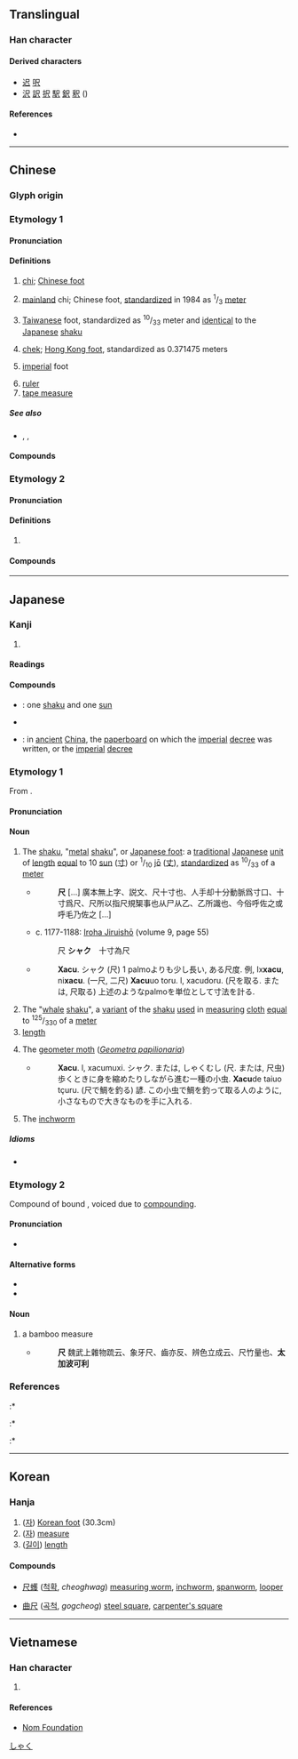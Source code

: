 {{character info/new}}
{{also|呎|R}}
==Translingual==

===Han character===
{{Han char|rn=44|rad=尸|as=01|sn=4|four=77807|canj=SO}}

====Derived characters====
* [[迟]] [[呎]]
* [[沢]] [[訳]] [[択]] [[駅]] [[鈬]] [[釈]] ({{Han simp|睪}})

====References====
* {{Han ref|kx=0299.320|dkj=07632|dj=0595.100|hdz=20964.020|uh=5C3A|ud=23610|bh=A4D8|bd=42200}}

----

==Chinese==
{{wikipedia|chi (unit)}}

===Glyph origin===
{{Han etym}}

===Etymology 1===
{{zh-forms}}

====Pronunciation====
{{zh-pron
|m=chǐ
|c=cek3
|h=pfs=chhak
|md=chióh/chék
|md_note=chióh - vernacular; chék - literary
|mn=chhioh/xm,zz,tw:chhek/qz:chhiak
|mn_note=chhioh - vernacular; chhek/chhiak - literary
|w=4tshaq
|mc=y
|oc=y
|ma=
|cat=n
}}

====Definitions====
{{zh-hanzi}}

# [[chi]]; [[Chinese foot]] {{gloss|a traditional Chinese [[unit]] of [[distance]] based on the human [[forearm]] and equal to 10 [[cun]] ({{zh-l|寸*}}) or <sup>1</sup>/<sub>10</sub> [[zhang]] ({{zh-l|丈*}})}}
# {{lb|zh|Mainland}} [[mainland China|mainland]] chi; Chinese foot, [[standardize]]d in 1984 as <sup>1</sup>/<sub>3</sub> [[meter]]
# {{lb|zh|Taiwan}} [[Taiwan]]ese foot, standardized as <sup>10</sup>/<sub>33</sub> meter and [[identical]] to the [[Japanese]] [[shaku]]
# {{lb|zh|Hong Kong}} [[chek]]; [[Hong Kong foot]], standardized as 0.371475 meters
# {{lb|zh|informal}} [[imperial]] foot
# [[ruler]] {{gloss|straightedge}} {{zh-mw|把}}
# [[tape measure]]

=====See also=====
* {{zh-l|丈}}, {{zh-l|寸}}, {{zh-l|分}}

====Compounds====
{{zh-der|尺骨|咫尺萬里|三尺|尺寸斗粟|寸地尺天|尺短寸長|得寸思尺|六尺之孤|尺澤|得寸進尺|二尺半|丁字尺|尺步繩趨|卡尺|三尺喙|垂涎三尺|喙長三尺|尺幅千里|尺波電謝|刀尺|尺二冤家|五尺之童|律尺|尋尺|得尺得寸|天涯咫尺|尺錦|三尺劍|心尺|尺二秀才|七尺|咫尺山河|市尺|咫尺天涯|公尺|寸土尺地|三尺法|尺寸之地|尺板斗食|伸縮尺|尺蠖蛾|尺素|勾尺|尺籍|尺頭兒|尺頭|尺蠖|尺脈|尺碼|尺璧|尺牘|尺波|尺水丈波|尺板|尺書|尺度|尺幅|尺寸千里|尺寸之功|尺土之柄|尺土|尺口|尺兵|尺五|尺一|寸陰尺璧|寸長尺技|尺蠖之屈|咫尺|寸田尺宅|官尺|冰壺玉尺|尺簡|寸男尺女|寸長尺短|尺鐵|壓尺|圍尺|七尺軀|尺布斗粟|去天尺五|咫尺之地|尺八|寸兵尺鐵|三角尺|咫尺千里|捲尺|斗粟尺布|曲尺|矩矱繩尺|枉尺直尋|皮尺|檢尺|比例尺|相去咫尺|文公尺|沒尺寸|玉尺量才|摺尺|直尺|盈尺之地|百尺竿頭|眉間尺|界尺|獨守尺寸|游標卡尺|戒尺|法尺|矩尺|百尺|營造尺|進尺|裁衣尺|英尺|鐵尺|鎮尺|縮尺|進寸退尺|詘寸伸尺|縱黍尺|繩趨尺步|計算尺|詘寸信尺|魯般尺|鋪尺|臺尺|製圖尺|鋼尺|遊尺|部尺|近在咫尺|繩尺|表尺|篾尺|規尺|鈿尺|角尺}}

===Etymology 2===

====Pronunciation====
{{zh-pron
|m=chě
|c=ce2,ce1
|h=
|md=chiĕ
|mn=chhe
|w=
|dial=n
|cat=n
}}

====Definitions====
{{zh-hanzi}}

# {{lb|zh|music}} {{n-g|{{w|Gongche notation}} of [[re]] (2).}}

====Compounds====
{{zh-der|fold=1|工尺|工尺字兒|工尺譜|合尺}}

{{zh-cat|Elementary}}

----

==Japanese==

===Kanji===
{{ja-kanji|grade=6|rs=尸01}}

# {{defn|lang=ja|sort=尸01}}

====Readings====
{{ja-readings
|goon=しゃく
|kanon=せき
|kun=さし-, ものさし-
}}

====Compounds====
* {{ja-r|尺一|しゃくいち}}: one [[shaku]] and one [[sun]]
* {{ja-r|尺八|しゃくはち}}
* {{ja-r|尺一|せき.いつ}}: in [[ancient]] [[China]], the [[paperboard]] on which the [[imperial]] [[decree]] was written, or the [[imperial]] [[decree]]

{{wikipedia|lang=ja}}

===Etymology 1===
{{ja-kanjitab|しゃく|yomi=o}}
From {{etyl|ltc|ja|sort=しゃく}} {{m|zh|尺|tr=tsyhek||foot (measure)}}.

====Pronunciation====
{{ja-pron|yomi=goon|しゃく|acc=2|acc_ref=DJR,NHK}}

====Noun====
{{ja-noun|しゃく|せき}}

# The [[shaku]], "[[metal]] [[shaku]]", or [[Japanese foot]]: a [[traditional]] [[Japanese]] [[unit]] of [[length]] [[equal]] to 10 [[sun]] ([[寸]]) or <sup>1</sup>/<sub>10</sub> [[jō]] ([[丈]]), [[standardize]]d as <sup>10</sup>/<sub>33</sub> of a [[meter]]
#* {{RQ:Wamyō Ruijushō|6|46}}
#*: '''尺''' [...] 廣本無上字、説文、尺十寸也、人手却十分動脈爲寸口、十寸爲尺、尺所以指尺規榘事也从尸从乙、乙所識也、今俗呼佐之或呼毛乃佐之 [...]
#* c. 1177-1188: [[w:Iroha Jiruishō|Iroha Jiruishō]] (volume 9, page 55)
#*: 尺 '''シャク'''　十寸為尺
#* {{RQ:Nippo Jisho|741}}
#*: '''Xacu'''. シャク (尺) 1 palmoよりも少し長い, ある尺度. 例, Ix'''xacu''', ni'''xacu'''. (一尺, 二尺) '''Xacu'''uo toru. l, xacudoru. (尺を取る. または, 尺取る) 上述のようなpalmoを単位として寸法を計る.
# The "[[whale]] [[shaku]]", a [[variant]] of the [[shaku]] [[used]] in [[measuring]] [[cloth]] [[equal]] to <sup>125</sup>/<sub>330</sub> of a [[meter]]
# [[length]]
# {{lb|ja|zoology}} The [[geometer moth]] (''[[w:Geometer moth#Caterpillars|Geometra papilionaria]]'')
#* {{RQ:Nippo Jisho|741}}
#*: '''Xacu'''. l, xacumuxi. シャク. または, しゃくむし (尺. または, 尺虫) 歩くときに身を縮めたりしながら進む一種の小虫. '''Xacu'''de taiuo tçuru. (尺で鯛を釣る) 諺. この小虫で鯛を釣って取る人のように, 小さなもので大きなものを手に入れる.
# {{lb|ja|zoology}} The [[inchworm]]

=====Idioms=====
* {{ja-r|尺で鯛を釣る|しゃく で たい を する}}

===Etymology 2===
Compound of bound {{compound|竹|tr1=taka|t1=bamboo|測り|tr2=hakari|lang=ja|sort=たかばかり}}, voiced due to [[w:Rendaku|compounding]].

====Pronunciation====
* {{IPA|/takabakari/|lang=ja}}

====Alternative forms====
* {{l|ja|竹量}}
* {{l|ja|鷹秤}}

====Noun====
{{ja-noun|たかばかり}}

# a bamboo measure
#* {{RQ:Wamyō Ruijushō|6|46}}
#*: '''尺''' 魏武上雜物䟽云、象牙尺、齒亦反、辨色立成云、尺竹量也、'''太加波可利'''

===References===
<references/>
:* {{R:Nippo Jisho}}
:* {{R:Wamyō Ruijushō}}
:* {{cite-book
|last=Tadakane
|first=Tachibana
|coauthors=[[w:Masamune Atsuo|Atsuo Masamune]] (ed.)
|title=[[w:Iroha Jiruishō|Iroha Jiruishō]]
|publisher=Kazama Shobō
|year_published=1971
|year=c. 1177-1188
|language=Japanese
}}

[[Category:ja:Units of measure|しゃく]]

----

==Korean==

===Hanja===
{{ko-hanja|hangeul=척|rv=[[cheok]]|mr=ch'ŏk|y=chek}}

# ([[자]]) [[Korean foot]] (30.3cm)
# ([[자]]) [[measure]]
# ([[길이]]) [[length]]

====Compounds====
{{top2}}
* [[尺蠖]] ([[척확]], ''cheoghwag'') [[measuring worm]], [[inchworm]], [[spanworm]], [[looper]]
{{mid2}}
* [[曲尺]] ([[곡척]], ''gogcheog'') [[steel square]], [[carpenter's square]]
{{bottom}}

----

==Vietnamese==

===Han character===
{{vi-hantu|[[xích]], [[xách]], [[xế]], [[xệch]], [[xịch]], [[sệch]], [[xạch]]|rs=尸01}}

# {{defn|lang=vi|sort=尸01}}

====References====
* [http://nomfoundation.org/common/nom_details.php?codepoint=5c3a&img=1 Nom Foundation]